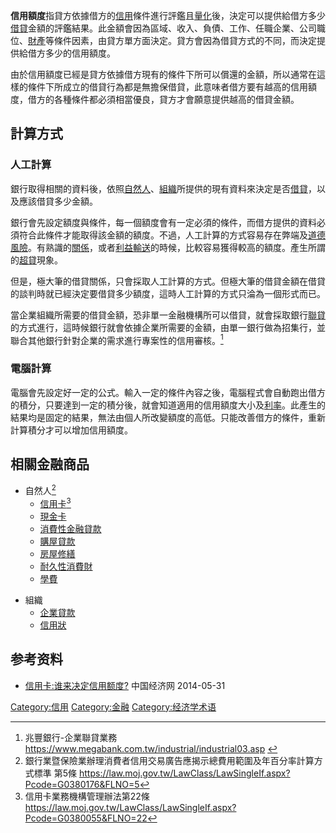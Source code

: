 {{expert-subject|time=2011-07-22T05:38:19+00:00}}
'''信用額度'''指貸方依據借方的[[金融信用|信用]]條件進行評鑑且[[量化|量化]]後，決定可以提供給借方多少[[借貸|借貸]]金額的評鑑結果。此金額會因為區域、收入、負債、工作、任職企業、公司職位、[[財產|財產]]等條件因素，由貸方單方面決定。貸方會因為借貸方式的不同，而決定提供給借方多少的信用額度。

由於信用額度已經是貸方依據借方現有的條件下所可以償還的金額，所以通常在這樣的條件下所成立的借貸行為都是無擔保借貸，此意味者借方要有越高的信用額度，借方的各種條件都必須相當優良，貸方才會願意提供越高的借貸金額。

==計算方式==

===人工計算===
銀行取得相關的資料後，依照[[自然人|自然人]]、[[组织_(社会学)|組織]]所提供的現有資料來決定是否[[借貸|借貸]]，以及應該借貸多少金額。

銀行會先設定額度與條件，每一個額度會有一定必須的條件，而借方提供的資料必須符合此條件才能取得該金額的額度。不過，人工計算的方式容易存在弊端及[[道德風險|道德風險]]。有熟識的[[關係|關係]]，或者[[利益輸送|利益輸送]]的時候，比較容易獲得較高的額度。產生所謂的[[超貸|超貸]]現象。

但是，極大筆的借貸關係，只會採取人工計算的方式。但極大筆的借貸金額在借貸的談判時就已經決定要借貸多少額度，這時人工計算的方式只淪為一個形式而已。

當企業組織所需要的借貸金額，恐非單一金融機構所可以借貸，就會採取銀行[[聯合貸款|聯貸]]的方式進行，這時候銀行就會依據企業所需要的金額，由單一銀行做為招集行，並聯合其他銀行針對企業的需求進行專案性的信用審核。<ref>兆豐銀行-企業聯貸業務  https://www.megabank.com.tw/industrial/industrial03.asp {{Wayback|url=https://www.megabank.com.tw/industrial/industrial03.asp |date=20181007223107 }}</ref>

===電腦計算===
電腦會先設定好一定的公式。輸入一定的條件內容之後，電腦程式會自動跑出借方的積分，只要達到一定的積分後，就會知道適用的信用額度大小及[[利率|利率]]。此產生的結果均是固定的結果，無法由個人所改變額度的高低。只能改善借方的條件，重新計算積分才可以增加信用額度。

==相關金融商品==
*自然人<ref>銀行業暨保險業辦理消費者信用交易廣告應揭示總費用範圍及年百分率計算方式標準 第5條 https://law.moj.gov.tw/LawClass/LawSingleIf.aspx?Pcode=G0380176&FLNO=5</ref>
**[[信用卡|信用卡]]<ref>信用卡業務機構管理辦法第22條 https://law.moj.gov.tw/LawClass/LawSingleIf.aspx?Pcode=G0380055&FLNO=22</ref>
**[[現金卡|現金卡]]
**[[消費性金融貸款|消費性金融貸款]]
**[[購屋貸款|購屋貸款]]
**[[房屋修繕|房屋修繕]]
**[[耐久性消費財|耐久性消費財]]
**[[學費|學費]]

*組織
**[[企業貸款|企業貸款]]
**[[信用狀|信用狀]]

== 参考资料 ==
* [http://finance.ce.cn/money/200610/19/t20061019_9035824_1.shtml 信用卡:谁来决定信用额度? ] {{Wayback|url=http://finance.ce.cn/money/200610/19/t20061019_9035824_1.shtml |date=20181004201446 }} 中国经济网 2014-05-31
{{reflist}}

{{信用卡}}

[[Category:信用|Category:信用]]
[[Category:金融|Category:金融]]
[[Category:经济学术语|Category:经济学术语]]